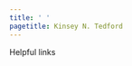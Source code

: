 ```yaml
---
title: ' '
pagetitle: Kinsey N. Tedford
---
```


<link rel="stylesheet" href="styles.css" type="text/css">

Helpful links